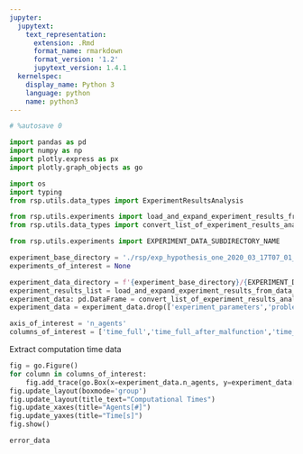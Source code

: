 ```yaml
---
jupyter:
  jupytext:
    text_representation:
      extension: .Rmd
      format_name: rmarkdown
      format_version: '1.2'
      jupytext_version: 1.4.1
  kernelspec:
    display_name: Python 3
    language: python
    name: python3
---
```


```python
# %autosave 0
```

```python
import pandas as pd
import numpy as np
import plotly.express as px
import plotly.graph_objects as go

import os
import typing
from rsp.utils.data_types import ExperimentResultsAnalysis

from rsp.utils.experiments import load_and_expand_experiment_results_from_data_folder
from rsp.utils.data_types import convert_list_of_experiment_results_analysis_to_data_frame

from rsp.utils.experiments import EXPERIMENT_DATA_SUBDIRECTORY_NAME
```

```python
experiment_base_directory = './rsp/exp_hypothesis_one_2020_03_17T07_01_49/'
experiments_of_interest = None
```

```python
experiment_data_directory = f'{experiment_base_directory}/{EXPERIMENT_DATA_SUBDIRECTORY_NAME}'
experiment_results_list = load_and_expand_experiment_results_from_data_folder(experiment_data_folder_name=experiment_data_directory,experiment_ids=experiments_of_interest)
experiment_data: pd.DataFrame = convert_list_of_experiment_results_analysis_to_data_frame(experiment_results_list)
experiment_data = experiment_data.drop(['experiment_parameters','problem_full','problem_full_after_malfunction','problem_delta_after_malfunction','results_full','results_full_after_malfunction','results_delta_after_malfunction'],axis=1)
```

```python
axis_of_interest = 'n_agents'
columns_of_interest = ['time_full','time_full_after_malfunction','time_delta_after_malfunction','speed_up']
```

Extract computation time data

```python
fig = go.Figure()
for column in columns_of_interest:
    fig.add_trace(go.Box(x=experiment_data.n_agents, y=experiment_data[column],name=column,pointpos=-1,boxpoints='all', marker=dict(size=3)))
fig.update_layout(boxmode='group')
fig.update_layout(title_text="Computational Times")
fig.update_xaxes(title="Agents[#]")
fig.update_yaxes(title="Time[s]")
fig.show()
```

```python
error_data
```

```python

```
